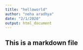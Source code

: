 ```yaml
---
title: "helloworld"
author: "neha aradhya"
date: "2/1/2020"
output: html_document
---
```

## This is a markdown file